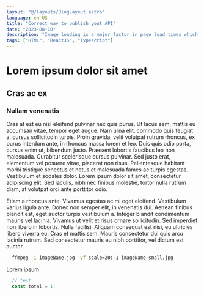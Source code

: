 ```yaml
---
layout: "@/layouts/BlogLayout.astro"
language: en-US
title: "Correct way to publish yout API"
date: "2023-08-10"
description: "Image loading is a major factor in page load times which is why it is important to use responsive images to minimize the amount of data that is transferred to users."
tags: ["HTML", "ReactJS", "Typescript"]
---
```

# Lorem ipsum dolor sit amet

## Cras ac ex

### Nullam venenatis

Cras at est eu nisi eleifend pulvinar nec quis purus. Ut lacus sem, mattis eu accumsan vitae, tempor eget augue. Nam urna elit, commodo quis feugiat a, cursus sollicitudin turpis. Proin gravida, velit volutpat rutrum rhoncus, ex purus interdum ante, in rhoncus massa lorem et leo. Duis quis odio porta, cursus enim ut, bibendum justo. Praesent lobortis faucibus leo non malesuada. Curabitur scelerisque cursus pulvinar. Sed justo erat, elementum vel posuere vitae, placerat non risus. Pellentesque habitant morbi tristique senectus et netus et malesuada fames ac turpis egestas. Vestibulum et sodales dolor. Lorem ipsum dolor sit amet, consectetur adipiscing elit. Sed iaculis, nibh nec finibus molestie, tortor nulla rutrum diam, at volutpat orci ante porttitor odio.

Etiam a rhoncus ante. Vivamus egestas ac mi eget eleifend. Vestibulum varius ligula ante. Donec non semper elit, in venenatis dui. Aenean finibus blandit est, eget auctor turpis vestibulum a. Integer blandit condimentum mauris vel lacinia. Vivamus ut velit et risus ornare sollicitudin. Sed imperdiet non libero in lobortis. Nulla facilisi. Aliquam consequat est nisi, eu ultricies libero viverra eu. Cras et mattis sem. Mauris consectetur dui quis arcu lacinia rutrum. Sed consectetur mauris eu nibh porttitor, vel dictum est auctor.

```bash
  ffmpeg -i imageName.jpg -vf scale=20:-1 imageName-small.jpg
```

Lorem ipsum

```js
  // test
  const total = 1;
```

